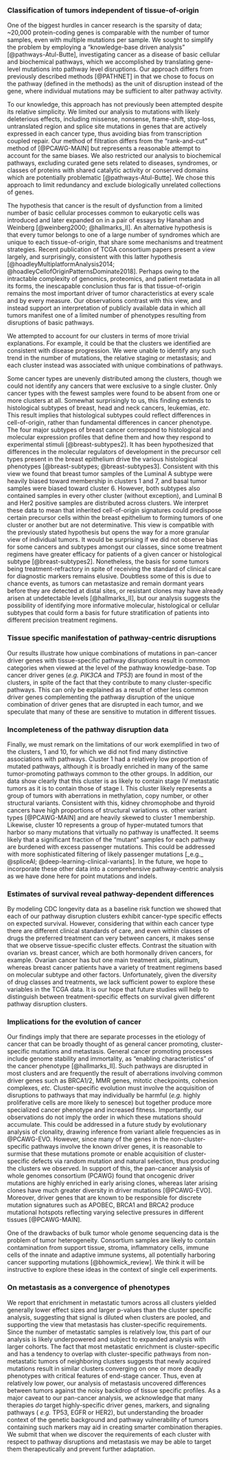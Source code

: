 ### Classification of tumors independent of tissue-of-origin 

One of the biggest hurdles in cancer research is the sparsity of data; ~20,000
protein-coding genes is comparable with the number of tumor samples, even with
multiple mutations per sample. We sought to
simplify the problem by employing a "knowledge-base driven analysis"
[@pathways-Atul-Butte], investigating cancer as a disease of basic cellular and
biochemical pathways, which we accomplished by translating gene-level mutations
into pathway level disruptions. Our approach differs from previously described
methods [@PATHNET] in that we chose to focus on the pathway (defined in the
methods) as the unit of disruption instead of the gene, where individual
mutations may be sufficient to alter pathway activity.

To our knowledge, this approach has not previously been attempted despite
its relative simplicity. We limited our analysis to mutations with likely
deleterious effects, including missense, nonsense, frame-shift, stop-loss,
untranslated region and splice site mutations in genes that are actively
expressed in each cancer type, thus avoiding bias from transcription coupled
repair. Our method of filtration differs from the "rank-and-cut" method of
[@PCAWG-MAIN] but represents a reasonable attempt to account for the same
biases. We also restricted our analysis to biochemical
pathways, excluding curated gene sets related to diseases, syndromes, or classes
of proteins with shared catalytic activity or conserved domains which are
potentially problematic [@pathways-Atul-Butte]. We chose this approach to limit
redundancy and exclude biologically unrelated collections of genes.

The hypothesis that cancer is the result of dysfunction from a limited number of
basic cellular processes common to eukaryotic cells was introduced and later
expanded on in a pair of essays by Hanahan and Weinberg [@weinberg2000;
@hallmarks_II]. An alternative hypothesis is that every tumor belongs to one of
a large number of syndromes which are unique to each tissue-of-origin, that
share some mechanisms and treatment strategies. Recent publication of TCGA
consortium papers present a view largely, and surprisingly, consistent with this
latter hypothesis [@hoadleyMultiplatformAnalysis2014;
@hoadleyCellofOriginPatternsDominate2018]. Perhaps owing to the intractable
complexity of genomics, proteomics, and patient metadata in all its forms, the
inescapable conclusion thus far is that tissue-of-origin remains the most
important driver of tumor characteristics at every scale and by every measure.
Our observations contrast with this view, and instead support an interpretation
of publicly available data in which all tumors manifest one of a limited number
of phenotypes resulting from disruptions of basic pathways.

We attempted to account for our clusters in terms of more trivial explanations.
For example, it could be that the clusters we identified are consistent with
disease progression. We were unable to identify any such trend in the number of
mutations, the relative staging or metastasis; and each cluster instead was
associated with unique combinations of pathways.

Some cancer types are unevenly distributed among the clusters, though we could
not identify any cancers that were exclusive to a single cluster. Only cancer
types with the fewest samples were found to be absent from one or more clusters
at all. Somewhat surprisingly to us, this finding extends to histological
subtypes of breast, head and neck cancers, leukemias, _etc._ This result implies
that histological subtypes could reflect differences in cell-of-origin, rather
than fundamental differences in cancer phenotype. The four major subtypes of
breast cancer correspond to histological and molecular expression profiles that
define them and how they respond to experimental stimuli [@breast-subtypes2]. It
has been hypothesized that differences in the molecular regulators of
development in the precursor cell types present in the breast epithelium drive
the various histological phenotypes [@breast-subtypes; @breast-subtypes3].
Consistent with this view we found that breast tumor samples of the Luminal A
subtype were heavily biased toward membership in clusters 1 and 7, and basal
tumor samples were biased toward cluster 6. However, both subtypes also
contained samples in every other cluster (without exception), and Luminal B and
Her2 positive samples are distributed across clusters. We interpret these data
to mean that inherited cell-of-origin signatures could predispose certain
precursor cells within the breast epithelium to forming tumors of one cluster or
another but are not determinative. This view is compatible with the previously
stated hypothesis but opens the way for a more granular view of individual
tumors. It would be surprising if we did not observe bias for some cancers and
subtypes amongst our classes, since some treatment regimens have greater
efficacy for patients of a given cancer or histological subtype
[@breast-subtypes2]. Nonetheless, the basis for some tumors being
treatment-refractory in spite of receiving the standard of clinical care for
diagnostic markers remains elusive. Doubtless some of this is due to chance
events, as tumors can metastasize and remain dormant years before they are
detected at distal sites, or resistant clones may have already arisen at
undetectable levels [@hallmarks_II], but our analysis suggests the possibility
of identifying more informative molecular, histological or cellular subtypes
that could form a basis for future stratification of patients into different
precision treatment regimens.

### Tissue specific manifestation of pathway-centric disruptions

Our results illustrate how unique combinations of mutations in pan-cancer driver
genes with tissue-specific pathway disruptions result in common categories when
viewed at the level of the pathway knowledge-base. Top cancer driver genes (_e.g.
PIK3CA_ and _TP53_) are found in most of the clusters, in spite of the fact that
they contribute to many cluster-specific pathways. This can only be explained as
a result of other less common driver genes complementing the pathway disruption
of the unique combination of driver genes that are disrupted in each tumor, and
we speculate that many of these are sensitive to mutation in different tissues.

### Incompleteness of the pathway disruption data 

Finally, we must remark on the limitations of our work exemplified in two of the
clusters, 1 and 10, for which we did not find many distinctive associations with
pathways. Cluster 1 had a relatively low proportion of mutated pathways,
although it is broadly enriched in many of the same tumor-promoting pathways
common to the other groups. In addition, our data show clearly that this cluster
is as likely to contain stage IV metastatic tumors as it is to contain those of
stage I. This cluster likely represents a group of tumors with aberrations in
methylation, copy number, or other structural variants. Consistent with this,
kidney chromophobe and thyroid cancers have high proportions of structural
variations _vs._ other variant types [@PCAWG-MAIN] and are heavily skewed to
cluster 1 membership. Likewise, cluster 10 represents a group of hyper-mutated
tumors that harbor so many mutations that virtually no pathway is unaffected. It
seems likely that a significant fraction of the “mutant” samples for each
pathway are burdened with excess passenger mutations. This could be addressed
with more sophisticated filtering of likely passenger mutations [_e.g._
@spliceAI; @deep-learning-clinical-variants]. In the future, we hope to
incorporate these other data into a comprehensive pathway-centric analysis as we
have done here for point mutations and indels.

### Estimates of survival reveal pathway-dependent differences 

By modeling CDC longevity data as a baseline risk function we showed that each
of our pathway disruption clusters exhibit cancer-type specific effects on
expected survival. However, considering that within each cancer type there are
different clinical standards of care, and even within classes of drugs the
preferred treatment can very between cancers, it makes sense that we observe
tissue-specific cluster effects. Contrast the situation with ovarian _vs._
breast cancer, which are both hormonally driven cancers, for example. Ovarian
cancer has but one main treatment axis, platinum, whereas breast cancer patients
have a variety of treatment regimens based on molecular subtype and other
factors. Unfortunately, given the diversity of drug classes and treatments, we
lack sufficient power to explore these variables in the TCGA data. It is our
hope that future studies will help to distinguish between treatment-specific
effects on survival given different pathway disruption clusters.

### Implications for the evolution of cancer 

Our findings imply that there are separate processes in the etiology of cancer
that can be broadly thought of as general cancer promoting, cluster-specific
mutations and metastasis. General cancer promoting processes include genome
stability and immortality, as "enabling characteristics" of the cancer phenotype
[@hallmarks_II]. Such pathways are disrupted in most clusters and are frequently
the result of aberrations involving common driver genes such as BRCA1/2, MMR
genes, mitotic checkpoints, cohesion complexes, _etc._ Cluster-specific
evolution must involve the acquisition of disruptions to pathways that may
individually be harmful (_e.g._ highly proliferative cells are more likely to
senesce) but together produce more specialized cancer phenotype and increased
fitness. Importantly, our observations do not imply the order in which these
mutations should accumulate. This could be addressed in a future study by
evolutionary analysis of clonality, drawing inference from variant allele
frequencies as in @PCAWG-EVO. However, since many of the genes in the
non-cluster-specific pathways involve the known driver genes, it is reasonable
to surmise that these mutations promote or enable acquisition of
cluster-specific defects via random mutation and natural selection, thus
producing the clusters we observed. In support of this, the pan-cancer analysis
of whole genomes consortium (PCAWG) found that oncogenic driver mutations are
highly enriched in early arising clones, whereas later arising clones have much
greater diversity in driver mutations [@PCAWG-EVO]. Moreover, driver genes that
are known to be responsible for discrete mutation signatures such as APOBEC,
BRCA1 and BRCA2 produce mutational hotspots reflecting varying selective
pressures in different tissues [@PCAWG-MAIN].

One of the drawbacks of bulk tumor whole genome sequencing data is the problem
of tumor heterogeneity. Consortium samples are likely to contain contamination
from support tissue, stroma, inflammatory cells, immune cells of the innate and
adaptive immune systems, all potentially harboring cancer supporting mutations
[@bhowmick_review]. We think it will be instructive to explore these ideas in
the context of single cell experiments.

### On metastasis as a convergence of phenotypes 

We report that enrichment in metastatic tumors across all clusters yielded
generally lower effect sizes and larger p-values than the cluster specific
analysis, suggesting that signal is diluted when clusters are pooled, and
supporting the view that metastasis has cluster-specific requirements. Since the
number of metastatic samples is relatively low, this part of our analysis is
likely underpowered and subject to expanded analysis with larger cohorts. The
fact that most metastatic enrichment is cluster-specific and has a tendency to
overlap with cluster-specific pathways from non-metastatic tumors of neighboring
clusters suggests that newly acquired mutations result in similar clusters
converging on one or more deadly phenotypes with critical features of end-stage
cancer. Thus, even at relatively low power, our analysis of metastasis uncovered
differences between tumors against the noisy backdrop of tissue specific
profiles. As a major caveat to our pan-cancer analysis, we acknowledge that many
therapies _do_ target highly-specific driver genes, markers, and signaling
pathways ( _e.g._ TP53, EGFR or HER2), but understanding the broader context of
the genetic background and pathway vulnerability of tumors containing such
markers may aid in creating smarter combination therapies. We submit that when
we discover the requirements of each cluster with respect to pathway disruptions
and metastasis we may be able to target them therapeutically and prevent further
adaptation.